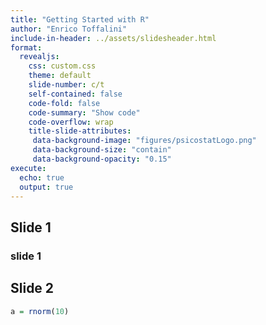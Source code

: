 ```yaml
---
title: "Getting Started with R"
author: "Enrico Toffalini"
include-in-header: ../assets/slidesheader.html
format:
  revealjs:
    css: custom.css
    theme: default
    slide-number: c/t
    self-contained: false
    code-fold: false
    code-summary: "Show code"
    code-overflow: wrap
    title-slide-attributes: 
     data-background-image: "figures/psicostatLogo.png"
     data-background-size: "contain"
     data-background-opacity: "0.15"
execute:
  echo: true
  output: true
---
```

## Slide 1

### slide 1

## Slide 2

```r
a = rnorm(10)
```

<!-- --------------------------------------------------------------------- -->


